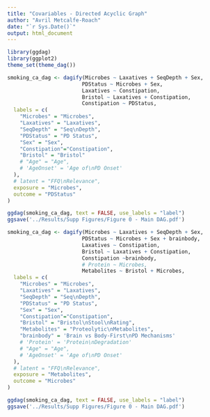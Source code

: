 ```yaml
---
title: "Covariables - Directed Acyclic Graph"
author: "Avril Metcalfe-Roach"
date: "`r Sys.Date()`"
output: html_document
---
```


```r
library(ggdag)
library(ggplot2)
theme_set(theme_dag())
```

```r
smoking_ca_dag <- dagify(Microbes ~ Laxatives + SeqDepth + Sex,
                        PDStatus ~ Microbes + Sex,
                        Laxatives ~ Constipation,
                        Bristol ~ Laxatives + Constipation,
                        Constipation ~ PDStatus,
  labels = c(
    "Microbes" = "Microbes",
    "Laxatives" = "Laxatives",
    "SeqDepth" = "Seq\nDepth",
    "PDStatus" = "PD Status",
    "Sex" = "Sex",
    "Constipation"="Constipation",
    "Bristol" = "Bristol"
    # "Age" = "Age",
    # 'AgeOnset' = 'Age of\nPD Onset'
  ),
  # latent = "FFQ\nRelevance",
  exposure = "Microbes",
  outcome = "PDStatus"
)

ggdag(smoking_ca_dag, text = FALSE, use_labels = "label")
ggsave('../Results/Supp Figures/Figure 0 - Main DAG.pdf')
```

```r
smoking_ca_dag <- dagify(Microbes ~ Laxatives + SeqDepth + Sex,
                        PDStatus ~ Microbes + Sex + brainbody,
                        Laxatives ~ Constipation,
                        Bristol ~ Laxatives + Constipation,
                        Constipation ~brainbody,
                        # Protein ~ Microbes,
                        Metabolites ~ Bristol + Microbes,
  labels = c(
    "Microbes" = "Microbes",
    "Laxatives" = "Laxatives",
    "SeqDepth" = "Seq\nDepth",
    "PDStatus" = "PD Status",
    "Sex" = "Sex",
    "Constipation"="Constipation",
    "Bristol" = "Bristol\nStool\nRating",
    "Metabolites" = "Proteolytic\nMetabolites",
    "brainbody" = 'Brain vs Body-First\nPD Mechanisms'
    # 'Protein' = 'Protein\nDegradation'
    # "Age" = "Age",
    # 'AgeOnset' = 'Age of\nPD Onset'
  ),
  # latent = "FFQ\nRelevance",
  exposure = "Metabolites",
  outcome = "Microbes"
)

ggdag(smoking_ca_dag, text = FALSE, use_labels = "label")
ggsave('../Results/Supp Figures/Figure 0 - Main DAG.pdf')
```